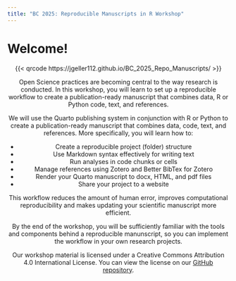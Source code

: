```yaml
---
title: "BC 2025: Reproducible Manuscripts in R Workshop"
---
```


# Welcome! {.unnumbered}

<center>
{{< qrcode https://jgeller112.github.io/BC_2025_Repo_Manuscripts/ >}}
<center>


Open Science practices are becoming central to the way research is conducted. In this workshop, you will learn to set up a reproducible workflow to create a publication-ready manuscript that combines data, R or Python code, text, and references.

We will use the Quarto publishing system in conjunction with R or Python to create a publication-ready manuscript that combines data, code, text, and references. More specifically, you will learn how to:

-   Create a reproducible project (folder) structure
-   Use Markdown syntax effectively for writing text
-   Run analyses in code chunks or cells
-   Manage references using Zotero and Better BibTex for Zotero
-   Render your Quarto manuscript to docx, HTML, and pdf files
-   Share your project to a website

This workflow reduces the amount of human error, improves computational reproducibility and makes updating your scientific manuscript more efficient.

By the end of the workshop, you will be sufficiently familiar with the tools and components behind a reproducible manunscript, so you can implement the workflow in your own research projects.

Our workshop material is licensed under a Creative Commons Attribution 4.0 International License. You can view the license on our [GitHub repository](https://jgeller112.github.io/BC_2025_Repo_Manuscripts/).
